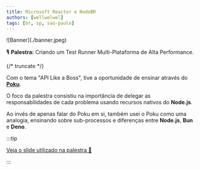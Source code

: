 ```yaml
---
title: Microsoft Reactor e NodeBR
authors: [wellwelwel]
tags: [br, sp, sao-paulo]
---
```



<Parallax tiltMaxAngleX={0} perspective={1920}>
  ![Banner](./banner.jpeg)
</Parallax>

🎙️ **Palestra:** Criando um Test Runner Multi-Plataforma de Alta Performance.

{/* truncate */}

Com o tema "API Like a Boss", tive a oportunidade de ensinar através do [**Poku**](https://github.com/wellwelwel/poku).

O foco da palestra consistiu na importância de delegar as responsabilidades de cada problema usando recursos nativos do **Node.js**.

Ao invés de apenas falar do Poku em si, também usei o Poku como uma analogia, ensinando sobre sub-processos e diferenças entre **Node.js**, **Bun** e **Deno**.

:::tip

[Veja o slide utilizado na palestra 🐷](https://drive.google.com/file/d/16XxIt_pov5aBidGjIwC4V_riYq3PMlrB/view)

:::
